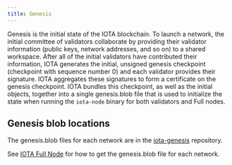 ```yaml
---
title: Genesis
---
```


Genesis is the initial state of the IOTA blockchain. To launch a network, the initial committee of validators collaborate by providing their validator information (public keys, network addresses, and so on) to a shared workspace. After all of the initial validators have contributed their information, IOTA generates the initial, unsigned genesis checkpoint (checkpoint with sequence number 0) and each validator provides their signature. IOTA aggregates these signatures to form a certificate on the genesis checkpoint. IOTA bundles this checkpoint, as well as the initial objects, together into a single genesis.blob file that is used to initialize the state when running the `iota-node` binary for both validators and Full nodes.

## Genesis blob locations

The genesis.blob files for each network are in the [iota-genesis](https://github.com/iotaledger/iota-genesis) repository.

See [IOTA Full Node](./iota-full-node.mdx#set-up-from-source) for how to get the genesis.blob file for each network.
